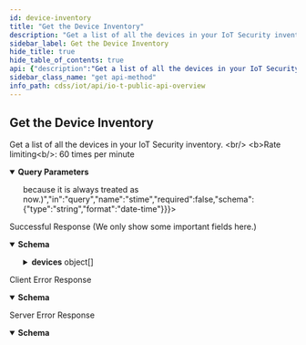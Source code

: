 ```yaml
---
id: device-inventory
title: "Get the Device Inventory"
description: "Get a list of all the devices in your IoT Security inventory. <br/> <b>Rate limiting<b/>: 60 times per minute"
sidebar_label: Get the Device Inventory
hide_title: true
hide_table_of_contents: true
api: {"description":"Get a list of all the devices in your IoT Security inventory. <br/> <b>Rate limiting<b/>: 60 times per minute","operationId":"device-inventory","security":[{"X-Key-Id":[],"X-Access-Key":[]}],"tags":["IoT Public API"],"parameters":[{"description":"The customer ID to which the API call is directed","in":"query","name":"customerid","required":true,"schema":{"type":"string"}},{"description":"An optional string that sets the start of a time range for devices to retrieve. This is the time when a device was last active. (It’s unnecessary to set etime=now or etime=<time> because it is always treated as now.)","in":"query","name":"stime","required":false,"schema":{"type":"string","format":"date-time"}},{"description":"An optional integer that sets the number of items to skip","in":"query","name":"offset","required":false,"schema":{"type":"integer"}},{"description":"An optional integer that sets the number of items in one response; that is, in one page. The maximum page length you can set is 1000. The default page length for alerts, devices, and vulnerability instances is 1000. Because of these high default values, we recommend setting the page length to a smaller number, especially for alerts and vulnerabilities.","in":"query","name":"pagelength","required":false,"schema":{"type":"integer"}},{"description":"The return of more device attributes (true) or fewer attributes (false)","in":"query","name":"detail","required":false,"schema":{"type":"string","enum":["true","false"]}},{"description":"The alphanumeric order in which devices are displayed by MAC address. asc indicates an ascending order from smallest tolargest. desc, which is the default, indicates a descending order from largest to smallest.","in":"query","name":"sortdirection","required":false,"schema":{"type":"string","enum":["asc","desc"]}},{"description":"The device attribute to use for sorting. Currently only MAC is supported.","in":"query","name":"sortfield","required":false,"schema":{"type":"string"}},{"description":"Field to filter devices with traffic restricted","in":"query","name":"trafficRestricted","required":false,"schema":{"type":"string","enum":["yes","no"]},"example":"yes"}],"responses":{"200":{"description":"Successful Response (We only show some important fields here.)","content":{"application/json":{"schema":{"type":"object","properties":{"total":{"type":"integer","description":"The number of devices matching the request"},"devices":{"type":"array","description":"An array containing device details","items":{"type":"object","properties":{"deviceid":{"type":"string","description":"The device ID, which IoT Security uses to identify and track a device"},"hostname":{"type":"string","description":"The device hostname"},"category":{"type":"string","description":"The category to which the device belongs"},"profile":{"type":"string","description":"The device profile assigned to the device"},"profile_type":{"type":"string","description":"The type of device profile, such as IoT or Non_IoT"},"profile_vertical":{"type":"string","description":"The industry vertical for the profile such as Medical, IT Devices, and Office"},"ip_address":{"type":"string","description":"The IP address of a device"},"mac_address":{"type":"string","description":"The MAC address of a device"},"risk_score":{"type":"integer","description":"The risk score of a device"},"risk_level":{"type":"string","description":"The risk level of a device. There are four: low, medium, high, and critical"},"last_activity":{"type":"string","format":"date-time","description":"A UTC timestamp for the last detected device activity"},"confidence_score":{"type":"string","description":"The confidence score for device classification"},"tagIdList":{"type":"array","description":"A list of IDs for user- and system-defined tags assigned to a device"},"allTags":{"type":"array","description":"An array of user-defined tags assigned to a device. Each item in the array consists of three attributes: tagType, tagValue, and tagId.","items":{"type":"object","properties":{"tagType":{"type":"string","description":"The key for a user-defined tag"},"tagValue":{"type":"string","description":"The value of the tag key for a user-defined tag"},"tagId":{"type":"string","description":"The ID of a user-defined tag"}}}},"trafficRestricted":{"type":"boolean","description":"Whether traffic restriction is being applied to a device (yes) or not (no)"}}}}}},"examples":{"deviceInventoryResponseExample":{"value":{"total":1,"devices":[{"deviceid":"34:02:86:44:65:36","hostname":"InfusionPump-20","category":"Infusion System","profile":"Sigma Spectrum Infusion System","profile_type":"IoT","profile_vertical":"Medical","ip_address":"192.168.10.121","mac_address":"34:02:86:44:65:36","risk_score":0,"risk_level":"low","last_activity":"2018-05-31T18:39:37.404Z","confidence_score":"90","allTags":[{"tagType":"zzzNoTagTypeABC","tagValue":"special_blocked","tagId":"60f221a219e22f10003a965e"}],"trafficRestriced":true}]}}}}}},"4XX":{"description":"Client Error Response","content":{"application/json":{"schema":{"type":"object","properties":{"code":{"type":"string","description":"STATUS_CODE"},"msg":{"type":"string","description":"GENERAL_MESSAGE"}}},"examples":{"Bad Request":{"value":{"code":400,"msg":"Bad Request. This occurs when an HTTP request contains an invalid query string."}},"Forbidden access":{"value":{"code":403,"msg":"Forbidden access. Either the provided API key is invalid or it does not have the required RBAC permissions to run this API."}},"Too many requests":{"value":{"code":429,"msg":"Too many requests. The number of requests for device details for a single device exceeded the rate limit of 180 queries per minute per tenant."}}}}}},"5XX":{"description":"Server Error Response","content":{"application/json":{"schema":{"type":"object","properties":{"code":{"type":"string","description":"STATUS_CODE"},"msg":{"type":"string","description":"GENERAL_MESSAGE"}}},"examples":{"deviceInventoryResponseExample":{"value":{"code":500,"msg":"Internal server error. A unified status for API communication type errors."}}}}}}},"method":"get","path":"/pub/v4.0/device/list","servers":[{"url":"https://{customer-name}.iot.paloaltonetworks.com"}],"securitySchemes":{"X-Key-Id":{"description":"Your API header requires X-Key-Id for authentication.","type":"apiKey","in":"header","name":"X-Key-Id"},"X-Access-Key":{"description":"Your API header requires X-Key-Key for authentication.","type":"apiKey","in":"header","name":"X-Access-Key"}},"info":{"description":"Please refer [IoT Public API Authentication](iot-public-api-headers) to know how to get API Key<br/>\n","title":"IoT Public API Overview","version":"v4.0","contact":{}},"postman":{"name":"Get the Device Inventory","description":{"content":"Get a list of all the devices in your IoT Security inventory. <br/> <b>Rate limiting<b/>: 60 times per minute","type":"text/plain"},"url":{"path":["pub","v4.0","device","list"],"host":["{{baseUrl}}"],"query":[{"disabled":false,"description":{"content":"(Required) The customer ID to which the API call is directed","type":"text/plain"},"key":"customerid","value":""},{"disabled":false,"description":{"content":"An optional string that sets the start of a time range for devices to retrieve. This is the time when a device was last active. (It’s unnecessary to set etime=now or etime=<time> because it is always treated as now.)","type":"text/plain"},"key":"stime","value":""},{"disabled":false,"description":{"content":"An optional integer that sets the number of items to skip","type":"text/plain"},"key":"offset","value":""},{"disabled":false,"description":{"content":"An optional integer that sets the number of items in one response; that is, in one page. The maximum page length you can set is 1000. The default page length for alerts, devices, and vulnerability instances is 1000. Because of these high default values, we recommend setting the page length to a smaller number, especially for alerts and vulnerabilities.","type":"text/plain"},"key":"pagelength","value":""},{"disabled":false,"description":{"content":"The return of more device attributes (true) or fewer attributes (false)","type":"text/plain"},"key":"detail","value":""},{"disabled":false,"description":{"content":"The alphanumeric order in which devices are displayed by MAC address. asc indicates an ascending order from smallest tolargest. desc, which is the default, indicates a descending order from largest to smallest.","type":"text/plain"},"key":"sortdirection","value":""},{"disabled":false,"description":{"content":"The device attribute to use for sorting. Currently only MAC is supported.","type":"text/plain"},"key":"sortfield","value":""},{"disabled":false,"description":{"content":"Field to filter devices with traffic restricted","type":"text/plain"},"key":"trafficRestricted","value":""}],"variable":[]},"header":[{"key":"Accept","value":"application/json"}],"method":"GET","auth":{"type":"apikey","apikey":[{"type":"any","value":"X-Key-Id","key":"key"},{"type":"any","value":"<API Key>","key":"value"},{"type":"any","value":"header","key":"in"}]}}}
sidebar_class_name: "get api-method"
info_path: cdss/iot/api/io-t-public-api-overview
---
```



## Get the Device Inventory



Get a list of all the devices in your IoT Security inventory. &lt;br/&gt; &lt;b&gt;Rate limiting&lt;b/&gt;: 60 times per minute

<details style={{"marginBottom":"1rem"}} data-collapsed={false} open={true}><summary style={{}}><strong>Query Parameters</strong></summary><div><ul><ParamsItem className={"paramsItem"} param={{"description":"The customer ID to which the API call is directed","in":"query","name":"customerid","required":true,"schema":{"type":"string"}}}></ParamsItem><ParamsItem className={"paramsItem"} param={{"description":"An optional string that sets the start of a time range for devices to retrieve. This is the time when a device was last active. (It’s unnecessary to set etime=now or etime=<time> because it is always treated as now.)","in":"query","name":"stime","required":false,"schema":{"type":"string","format":"date-time"}}}></ParamsItem><ParamsItem className={"paramsItem"} param={{"description":"An optional integer that sets the number of items to skip","in":"query","name":"offset","required":false,"schema":{"type":"integer"}}}></ParamsItem><ParamsItem className={"paramsItem"} param={{"description":"An optional integer that sets the number of items in one response; that is, in one page. The maximum page length you can set is 1000. The default page length for alerts, devices, and vulnerability instances is 1000. Because of these high default values, we recommend setting the page length to a smaller number, especially for alerts and vulnerabilities.","in":"query","name":"pagelength","required":false,"schema":{"type":"integer"}}}></ParamsItem><ParamsItem className={"paramsItem"} param={{"description":"The return of more device attributes (true) or fewer attributes (false)","in":"query","name":"detail","required":false,"schema":{"type":"string","enum":["true","false"]}}}></ParamsItem><ParamsItem className={"paramsItem"} param={{"description":"The alphanumeric order in which devices are displayed by MAC address. asc indicates an ascending order from smallest tolargest. desc, which is the default, indicates a descending order from largest to smallest.","in":"query","name":"sortdirection","required":false,"schema":{"type":"string","enum":["asc","desc"]}}}></ParamsItem><ParamsItem className={"paramsItem"} param={{"description":"The device attribute to use for sorting. Currently only MAC is supported.","in":"query","name":"sortfield","required":false,"schema":{"type":"string"}}}></ParamsItem><ParamsItem className={"paramsItem"} param={{"description":"Field to filter devices with traffic restricted","in":"query","name":"trafficRestricted","required":false,"schema":{"type":"string","enum":["yes","no"]},"example":"yes"}}></ParamsItem></ul></div></details><div><ApiTabs><TabItem label={"200"} value={"200"}><div>

Successful Response (We only show some important fields here.)

</div><div><MimeTabs groupId={"mime-type"}><TabItem label={"application/json"} value={"application/json"}><SchemaTabs groupId={"schema-tabs"}><TabItem label={"Schema"} value={"Schema"}><details style={{}} data-collapsed={false} open={true}><summary style={{"textAlign":"left"}}><strong>Schema</strong></summary><div style={{"textAlign":"left","marginLeft":"1rem"}}></div><ul style={{"marginLeft":"1rem"}}><SchemaItem collapsible={false} name={"total"} required={false} schemaDescription={"The number of devices matching the request"} schemaName={"integer"} qualifierMessage={undefined} defaultValue={undefined}></SchemaItem><SchemaItem collapsible={true} className={"schemaItem"}><details style={{}}><summary style={{}}><strong>devices</strong><span style={{"opacity":"0.6"}}> object[]</span></summary><div style={{"marginLeft":"1rem"}}><div style={{"marginTop":".5rem","marginBottom":".5rem"}}>

An array containing device details

</div><SchemaItem collapsible={false} name={"deviceid"} required={false} schemaDescription={"The device ID, which IoT Security uses to identify and track a device"} schemaName={"string"} qualifierMessage={undefined} defaultValue={undefined}></SchemaItem><SchemaItem collapsible={false} name={"hostname"} required={false} schemaDescription={"The device hostname"} schemaName={"string"} qualifierMessage={undefined} defaultValue={undefined}></SchemaItem><SchemaItem collapsible={false} name={"category"} required={false} schemaDescription={"The category to which the device belongs"} schemaName={"string"} qualifierMessage={undefined} defaultValue={undefined}></SchemaItem><SchemaItem collapsible={false} name={"profile"} required={false} schemaDescription={"The device profile assigned to the device"} schemaName={"string"} qualifierMessage={undefined} defaultValue={undefined}></SchemaItem><SchemaItem collapsible={false} name={"profile_type"} required={false} schemaDescription={"The type of device profile, such as IoT or Non_IoT"} schemaName={"string"} qualifierMessage={undefined} defaultValue={undefined}></SchemaItem><SchemaItem collapsible={false} name={"profile_vertical"} required={false} schemaDescription={"The industry vertical for the profile such as Medical, IT Devices, and Office"} schemaName={"string"} qualifierMessage={undefined} defaultValue={undefined}></SchemaItem><SchemaItem collapsible={false} name={"ip_address"} required={false} schemaDescription={"The IP address of a device"} schemaName={"string"} qualifierMessage={undefined} defaultValue={undefined}></SchemaItem><SchemaItem collapsible={false} name={"mac_address"} required={false} schemaDescription={"The MAC address of a device"} schemaName={"string"} qualifierMessage={undefined} defaultValue={undefined}></SchemaItem><SchemaItem collapsible={false} name={"risk_score"} required={false} schemaDescription={"The risk score of a device"} schemaName={"integer"} qualifierMessage={undefined} defaultValue={undefined}></SchemaItem><SchemaItem collapsible={false} name={"risk_level"} required={false} schemaDescription={"The risk level of a device. There are four: low, medium, high, and critical"} schemaName={"string"} qualifierMessage={undefined} defaultValue={undefined}></SchemaItem><SchemaItem collapsible={false} name={"last_activity"} required={false} schemaDescription={"A UTC timestamp for the last detected device activity"} schemaName={"date-time"} qualifierMessage={undefined} defaultValue={undefined}></SchemaItem><SchemaItem collapsible={false} name={"confidence_score"} required={false} schemaDescription={"The confidence score for device classification"} schemaName={"string"} qualifierMessage={undefined} defaultValue={undefined}></SchemaItem><SchemaItem collapsible={false} name={"tagIdList"} required={false} schemaDescription={"A list of IDs for user- and system-defined tags assigned to a device"} schemaName={"array"} qualifierMessage={undefined} defaultValue={undefined}></SchemaItem><SchemaItem collapsible={true} className={"schemaItem"}><details style={{}}><summary style={{}}><strong>allTags</strong><span style={{"opacity":"0.6"}}> object[]</span></summary><div style={{"marginLeft":"1rem"}}><div style={{"marginTop":".5rem","marginBottom":".5rem"}}>

An array of user-defined tags assigned to a device. Each item in the array consists of three attributes: tagType, tagValue, and tagId.

</div><SchemaItem collapsible={false} name={"tagType"} required={false} schemaDescription={"The key for a user-defined tag"} schemaName={"string"} qualifierMessage={undefined} defaultValue={undefined}></SchemaItem><SchemaItem collapsible={false} name={"tagValue"} required={false} schemaDescription={"The value of the tag key for a user-defined tag"} schemaName={"string"} qualifierMessage={undefined} defaultValue={undefined}></SchemaItem><SchemaItem collapsible={false} name={"tagId"} required={false} schemaDescription={"The ID of a user-defined tag"} schemaName={"string"} qualifierMessage={undefined} defaultValue={undefined}></SchemaItem></div></details></SchemaItem><SchemaItem collapsible={false} name={"trafficRestricted"} required={false} schemaDescription={"Whether traffic restriction is being applied to a device (yes) or not (no)"} schemaName={"boolean"} qualifierMessage={undefined} defaultValue={undefined}></SchemaItem></div></details></SchemaItem></ul></details></TabItem><TabItem label={"Example (from schema)"} value={"Example (from schema)"}><ResponseSamples responseExample={"{\n  \"total\": 0,\n  \"devices\": [\n    {\n      \"deviceid\": \"string\",\n      \"hostname\": \"string\",\n      \"category\": \"string\",\n      \"profile\": \"string\",\n      \"profile_type\": \"string\",\n      \"profile_vertical\": \"string\",\n      \"ip_address\": \"string\",\n      \"mac_address\": \"string\",\n      \"risk_score\": 0,\n      \"risk_level\": \"string\",\n      \"last_activity\": \"2022-09-26\",\n      \"confidence_score\": \"string\",\n      \"tagIdList\": [\n        null\n      ],\n      \"allTags\": [\n        {\n          \"tagType\": \"string\",\n          \"tagValue\": \"string\",\n          \"tagId\": \"string\"\n        }\n      ],\n      \"trafficRestricted\": true\n    }\n  ]\n}"} language={"json"}></ResponseSamples></TabItem><TabItem label={"Device Inventory Response Example"} value={"Device Inventory Response Example"}><ResponseSamples responseExample={"{\n  \"total\": 1,\n  \"devices\": [\n    {\n      \"deviceid\": \"34:02:86:44:65:36\",\n      \"hostname\": \"InfusionPump-20\",\n      \"category\": \"Infusion System\",\n      \"profile\": \"Sigma Spectrum Infusion System\",\n      \"profile_type\": \"IoT\",\n      \"profile_vertical\": \"Medical\",\n      \"ip_address\": \"192.168.10.121\",\n      \"mac_address\": \"34:02:86:44:65:36\",\n      \"risk_score\": 0,\n      \"risk_level\": \"low\",\n      \"last_activity\": \"2018-05-31T18:39:37.404Z\",\n      \"confidence_score\": \"90\",\n      \"allTags\": [\n        {\n          \"tagType\": \"zzzNoTagTypeABC\",\n          \"tagValue\": \"special_blocked\",\n          \"tagId\": \"60f221a219e22f10003a965e\"\n        }\n      ],\n      \"trafficRestriced\": true\n    }\n  ]\n}"} language={"json"}></ResponseSamples></TabItem></SchemaTabs></TabItem></MimeTabs></div></TabItem><TabItem label={"4XX"} value={"4XX"}><div>

Client Error Response

</div><div><MimeTabs groupId={"mime-type"}><TabItem label={"application/json"} value={"application/json"}><SchemaTabs groupId={"schema-tabs"}><TabItem label={"Schema"} value={"Schema"}><details style={{}} data-collapsed={false} open={true}><summary style={{"textAlign":"left"}}><strong>Schema</strong></summary><div style={{"textAlign":"left","marginLeft":"1rem"}}></div><ul style={{"marginLeft":"1rem"}}><SchemaItem collapsible={false} name={"code"} required={false} schemaDescription={"STATUS_CODE"} schemaName={"string"} qualifierMessage={undefined} defaultValue={undefined}></SchemaItem><SchemaItem collapsible={false} name={"msg"} required={false} schemaDescription={"GENERAL_MESSAGE"} schemaName={"string"} qualifierMessage={undefined} defaultValue={undefined}></SchemaItem></ul></details></TabItem><TabItem label={"Example (from schema)"} value={"Example (from schema)"}><ResponseSamples responseExample={"{\n  \"code\": \"string\",\n  \"msg\": \"string\"\n}"} language={"json"}></ResponseSamples></TabItem><TabItem label={" Bad  Request"} value={" Bad  Request"}><ResponseSamples responseExample={"{\n  \"code\": 400,\n  \"msg\": \"Bad Request. This occurs when an HTTP request contains an invalid query string.\"\n}"} language={"json"}></ResponseSamples></TabItem><TabItem label={" Forbidden access"} value={" Forbidden access"}><ResponseSamples responseExample={"{\n  \"code\": 403,\n  \"msg\": \"Forbidden access. Either the provided API key is invalid or it does not have the required RBAC permissions to run this API.\"\n}"} language={"json"}></ResponseSamples></TabItem><TabItem label={" Too many requests"} value={" Too many requests"}><ResponseSamples responseExample={"{\n  \"code\": 429,\n  \"msg\": \"Too many requests. The number of requests for device details for a single device exceeded the rate limit of 180 queries per minute per tenant.\"\n}"} language={"json"}></ResponseSamples></TabItem></SchemaTabs></TabItem></MimeTabs></div></TabItem><TabItem label={"5XX"} value={"5XX"}><div>

Server Error Response

</div><div><MimeTabs groupId={"mime-type"}><TabItem label={"application/json"} value={"application/json"}><SchemaTabs groupId={"schema-tabs"}><TabItem label={"Schema"} value={"Schema"}><details style={{}} data-collapsed={false} open={true}><summary style={{"textAlign":"left"}}><strong>Schema</strong></summary><div style={{"textAlign":"left","marginLeft":"1rem"}}></div><ul style={{"marginLeft":"1rem"}}><SchemaItem collapsible={false} name={"code"} required={false} schemaDescription={"STATUS_CODE"} schemaName={"string"} qualifierMessage={undefined} defaultValue={undefined}></SchemaItem><SchemaItem collapsible={false} name={"msg"} required={false} schemaDescription={"GENERAL_MESSAGE"} schemaName={"string"} qualifierMessage={undefined} defaultValue={undefined}></SchemaItem></ul></details></TabItem><TabItem label={"Example (from schema)"} value={"Example (from schema)"}><ResponseSamples responseExample={"{\n  \"code\": \"string\",\n  \"msg\": \"string\"\n}"} language={"json"}></ResponseSamples></TabItem><TabItem label={"Device Inventory Response Example"} value={"Device Inventory Response Example"}><ResponseSamples responseExample={"{\n  \"code\": 500,\n  \"msg\": \"Internal server error. A unified status for API communication type errors.\"\n}"} language={"json"}></ResponseSamples></TabItem></SchemaTabs></TabItem></MimeTabs></div></TabItem></ApiTabs></div>
      